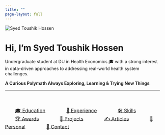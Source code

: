 ```yaml
---
title: ""
page-layout: full
---
```


::: {.hero}
<img src="profile.jpg" alt="Syed Toushik Hossen">

# Hi, I'm **Syed Toushik Hossen**

Undergraduate student at DU in Health Economics 🎓 with a strong interest in data-driven approaches to addressing real-world health system challenges.

**A Curious Polymath Always Exploring, Learning & Trying New Things**

---

<div style="display: flex; gap: 1rem; flex-wrap: wrap; justify-content: center; margin: 2.5rem 0;">
[🎓 Education](education.qmd){.cta-button style="font-size: 1rem; padding: 0.8rem 2rem;"}
[💼 Experience](experience.qmd){.cta-button style="font-size: 1rem; padding: 0.8rem 2rem;"}
[🛠️ Skills](skills.qmd){.cta-button style="font-size: 1rem; padding: 0.8rem 2rem;"}
[🏆 Awards](awards.qmd){.cta-button style="font-size: 1rem; padding: 0.8rem 2rem;"}
[💼 Projects](projects.qmd){.cta-button style="font-size: 1rem; padding: 0.8rem 2rem;"}
[✍️ Articles](articles.qmd){.cta-button style="font-size: 1rem; padding: 0.8rem 2rem;"}
[💝 Personal](personal.qmd){.cta-button style="font-size: 1rem; padding: 0.8rem 2rem;"}
[📧 Contact](contact.qmd){.cta-button style="font-size: 1rem; padding: 0.8rem 2rem;"}
</div>

:::